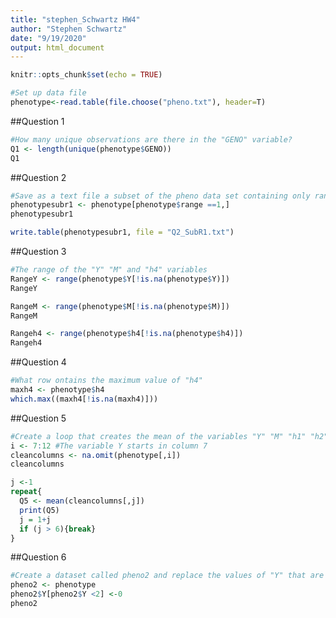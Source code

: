 ```yaml
---
title: "stephen_Schwartz HW4"
author: "Stephen Schwartz"
date: "9/19/2020"
output: html_document
---
```


```r
knitr::opts_chunk$set(echo = TRUE)
```

```r
#Set up data file
phenotype<-read.table(file.choose("pheno.txt"), header=T)

```

##Question 1
```r
#How many unique observations are there in the "GENO" variable?
Q1 <- length(unique(phenotype$GENO))
Q1
```
##Question 2
```r
#Save as a text file a subset of the pheno data set containing only range 1
phenotypesubr1 <- phenotype[phenotype$range ==1,]
phenotypesubr1

write.table(phenotypesubr1, file = "Q2_SubR1.txt")
```

##Question 3
```r
#The range of the "Y" "M" and "h4" variables
RangeY <- range(phenotype$Y[!is.na(phenotype$Y)])
RangeY

RangeM <- range(phenotype$M[!is.na(phenotype$M)])
RangeM

Rangeh4 <- range(phenotype$h4[!is.na(phenotype$h4)])
Rangeh4
```

##Question 4
```r
#What row ontains the maximum value of "h4"
maxh4 <- phenotype$h4
which.max((maxh4[!is.na(maxh4)]))
```

##Question 5
```r
#Create a loop that creates the mean of the variables "Y" "M" "h1" "h2" "h3" "h4"
i <- 7:12 #The variable Y starts in column 7
cleancolumns <- na.omit(phenotype[,i])
cleancolumns

j <-1
repeat{
  Q5 <- mean(cleancolumns[,j])
  print(Q5)
  j = 1+j
  if (j > 6){break}
}

```

##Question 6
```r
#Create a dataset called pheno2 and replace the values of "Y" that are smaller than 2 with 0
pheno2 <- phenotype
pheno2$Y[pheno2$Y <2] <-0
pheno2
```

